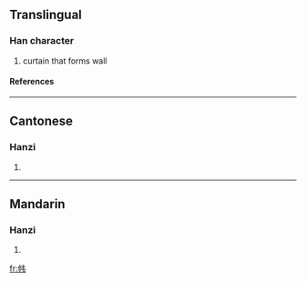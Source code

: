 {{see|幃}}

==Translingual==
===Han character===
{{Han char|rn=50|rad=巾|as=04|sn=7|four=|canj=中月手尸 (LBQS)}}
# curtain that forms wall
====References====
{{Han ref|kx=0329.291|hdz=10731.030|uh=5E0F|ud=24079}}
----
==Cantonese==
===Hanzi===
{{yue-hanzi|jyut=|y=wai4}}
# {{defn|Cantonese}}
----
==Mandarin==
===Hanzi===
{{cmn-hanzi|tra=幃|pin=[[wéi]] ([[wei2]])|wg=wei<sup>2</sup>}}
# {{defn|Mandarin}}

[[fr:帏]]